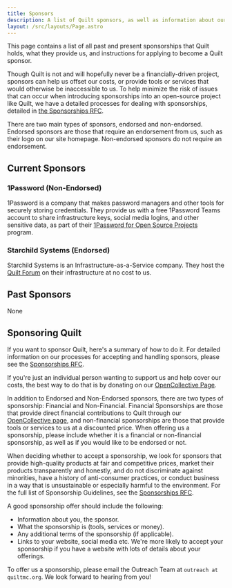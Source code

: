 ```yaml
---
title: Sponsors
description: A list of Quilt sponsors, as well as information about our sponsorship process in general
layout: /src/layouts/Page.astro
---
```


This page contains a list of all past and present sponsorships that Quilt holds, what they provide us, and instructions for applying to become a Quilt sponsor.

Though Quilt is not and will hopefully never be a financially-driven project, sponsors can help us offset our costs, or provide tools or services that would otherwise be inaccessible to us. To help minimize the risk of issues that can occur when introducing sponsorships into an open-source project like Quilt, we have a detailed processes for dealing with sponsorships, detailed in [the Sponsorships RFC](https://github.com/QuiltMC/rfcs/blob/master/rfc/0061-sponsorships.md).

There are two main types of sponsors, endorsed and non-endorsed. Endorsed sponsors are those that require an endorsement from us, such as their logo on our site homepage. Non-endorsed sponsors do not require an endorsement.

## Current Sponsors

### 1Password (Non-Endorsed)
1Password is a company that makes password managers and other tools for securely storing credentials. They provide us with a free 1Password Teams account to share infrastructure keys, social media logins, and other sensitive data, as part of their [1Password for Open Source Projects](https://github.com/1Password/1password-teams-open-source) program.

### Starchild Systems (Endorsed)
Starchild Systems is an Infrastructure-as-a-Service company. They host the [Quilt Forum](https://forum.quiltmc.org) on their infrastructure at no cost to us.

## Past Sponsors
None

## Sponsoring Quilt
If you want to sponsor Quilt, here's a summary of how to do it. For detailed information on our processes for accepting and handling sponsors, please see the [Sponsorships RFC](https://github.com/QuiltMC/rfcs/blob/master/rfc/0061-sponsorships.md).

If you're just an individual person wanting to support us and help cover our costs, the best way to do that is by donating on our [OpenCollective Page](https://opencollective.com/quiltmc).

In addition to Endorsed and Non-Endorsed sponsors, there are two types of sponsorship: Financial and Non-Financial. Financial Sponsorships are those that provide direct financial contributions to Quilt through our [OpenCollective page](https://opencollective.com/quiltmc), and non-financial sponsorships are those that provide tools or services to us at a discounted price. When offering us a sponsorship, please include whether it is a financial or non-financial sponsorship, as well as if you would like to be endorsed or not.

When deciding whether to accept a sponsorship, we look for sponsors that provide high-quality products at fair and competitive prices, market their products transparently and honestly, and do not discriminate against minorities, have a history of anti-consumer practices, or conduct business in a way that is unsustainable or especially harmful to the environment. For the full list of Sponsorship Guidelines, see the [Sponsorships RFC](https://github.com/QuiltMC/rfcs/blob/master/rfc/0061-sponsorships.md).

A good sponsorship offer should include the following:
- Information about you, the sponsor.
- What the sponsorship is (tools, services or money).
- Any additional terms of the sponsorship (if applicable).
- Links to your website, social media etc. We're more likely to accept your sponsorship if you have a website with lots of details about your offerings.
  
To offer us a sponsorship, please email the Outreach Team at `outreach at quiltmc.org`. We look forward to hearing from you!